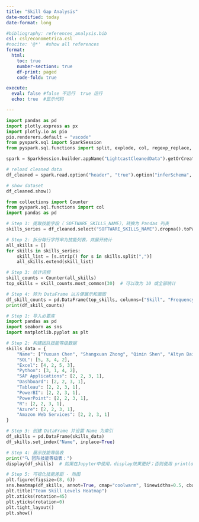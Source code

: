 ```yaml
---
title: "Skill Gap Analysis"
date-modified: today
date-format: long

#bibliography: references_analysis.bib
csl: csl/econometrica.csl
#nocite: '@*'  #show all references
format: 
  html:
    toc: true
    number-sections: true
    df-print: paged
    code-fold: true

execute:
  eval: false #false 不运行  true 运行
  echo: true  #显示代码

---
```

```python
import pandas as pd
import plotly.express as px
import plotly.io as pio
pio.renderers.default = "vscode"
from pyspark.sql import SparkSession
from pyspark.sql.functions import split, explode, col, regexp_replace, transform, isnan

spark = SparkSession.builder.appName("LightcastCleanedData").getOrCreate()

# reload cleaned data
df_cleaned = spark.read.option("header", "true").option("inferSchema", "true").option("multiLine","true").csv("data/lightcast_cleaned.csv")

# show dataset
df_cleaned.show()
```

```python
from collections import Counter
from pyspark.sql.functions import col
import pandas as pd

# Step 1: 提取技能字段（ SOFTWARE_SKILLS_NAME），转换为 Pandas 列表
skills_series = df_cleaned.select("SOFTWARE_SKILLS_NAME").dropna().toPandas()["SOFTWARE_SKILLS_NAME"]

# Step 2: 拆分每行字符串为技能列表，并展开统计
all_skills = []
for skills in skills_series:
    skill_list = [s.strip() for s in skills.split(",")]
    all_skills.extend(skill_list)

# Step 3: 统计词频
skill_counts = Counter(all_skills)
top_skills = skill_counts.most_common(30)  # 可以改为 10 或全部统计

# Step 4: 转为 DataFrame 以方便展示和画图
df_skill_counts = pd.DataFrame(top_skills, columns=["Skill", "Frequency"])
print(df_skill_counts)
```

```python
# Step 1: 导入必要库
import pandas as pd
import seaborn as sns
import matplotlib.pyplot as plt

# Step 2: 构建团队技能等级数据
skills_data = {
    "Name": ["Yuxuan Chen", "Shangxuan Zhong", "Qimin Shen", "Altyn Baigaliyeva"],
    "SQL": [5, 3, 4, 2],
    "Excel": [4, 2, 5, 3],
    "Python": [3, 1, 4, 2],
    "SAP Applications": [2, 2, 3, 1],
    "Dashboard": [2, 2, 3, 1],
    "Tableau": [2, 2, 3, 1],
    "PowerBI": [2, 2, 3, 1],
    "PowerPoint": [2, 2, 3, 1],
    "R": [2, 2, 3, 1],
    "Azure": [2, 2, 3, 1],
    "Amazon Web Services": [2, 2, 3, 1]
}

# Step 3: 创建 DataFrame 并设置 Name 为索引
df_skills = pd.DataFrame(skills_data)
df_skills.set_index("Name", inplace=True)

# Step 4: 展示技能等级表
print("🔍 团队技能等级表：")
display(df_skills)  # 如果在Jupyter中使用，display效果更好；否则使用 print(df_skills)

# Step 5: 可视化技能差距 - 热图
plt.figure(figsize=(8, 6))
sns.heatmap(df_skills, annot=True, cmap="coolwarm", linewidths=0.5, cbar_kws={'label': 'Skill Level'})
plt.title("Team Skill Levels Heatmap")
plt.xticks(rotation=45)  
plt.yticks(rotation=0)
plt.tight_layout()
plt.show()
```


